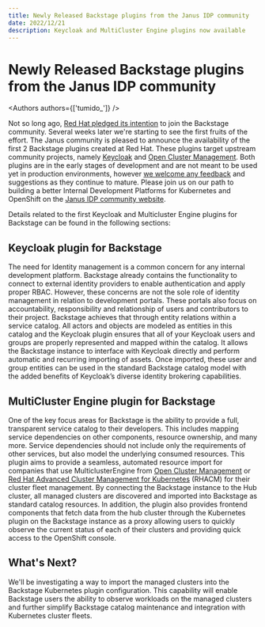 ```yaml
---
title: Newly Released Backstage plugins from the Janus IDP community
date: 2022/12/21
description: Keycloak and MultiCluster Engine plugins now available
---
```



# Newly Released Backstage plugins from the Janus IDP community

<Authors authors={['tumido_']} />

Not so long ago, [Red Hat pledged its intention](https://developers.redhat.com/articles/2022/10/24/red-hat-joins-backstageio-community) to join the Backstage community. Several weeks later we're starting to see the first fruits of the effort. The Janus community is pleased to announce the availability of the first 2 Backstage plugins created at Red Hat. These plugins target upstream community projects, namely [Keycloak](https://www.keycloak.org/) and [Open Cluster Management](https://open-cluster-management.io/). Both plugins are in the early stages of development and are not meant to be used yet in production environments, however [we welcome any feedback](https://github.com/janus-idp/backstage-plugins/issues) and suggestions as they continue to mature. Please join us on our path to building a better Internal Development Platforms for Kubernetes and OpenShift on the [Janus IDP community website](http://www.janus-idp.io).

Details related to the first Keycloak and Multicluster Engine plugins for Backstage can be found in the following sections:

## Keycloak plugin for Backstage

The need for Identity management is a common concern for any internal development platform. Backstage already contains the functionality to connect to external identity providers to enable authentication and apply proper RBAC. However, these concerns are not the sole role of identity management in relation to development portals. These portals also focus on accountability, responsibility and relationship of users and contributors to their project. Backstage achieves that through entity relations within a service catalog. All actors and objects are modeled as entities in this catalog and the Keycloak plugin ensures that all of your Keycloak users and groups are properly represented and mapped within the catalog. It allows the Backstage instance to interface with Keycloak directly and perform automatic and recurring importing of assets. Once imported, these user and group entities can be used in the standard Backstage catalog model with the added benefits of Keycloak’s diverse identity brokering capabilities.

## MultiCluster Engine plugin for Backstage

One of the key focus areas for Backstage is the ability to provide a full, transparent service catalog to their developers. This includes mapping service dependencies on other components, resource ownership, and many more. Service dependencies should not include only the requirements of other services, but also model the underlying consumed resources. This plugin aims to provide a seamless, automated resource import for companies that use MulticlusterEngine from [Open Cluster Management](https://open-cluster-management.io/) or [Red Hat Advanced Cluster Management for Kubernetes](https://www.redhat.com/en/technologies/management/advanced-cluster-management) (RHACM) for their cluster fleet management. By connecting the Backstage instance to the Hub cluster, all managed clusters are discovered and imported into Backstage as standard catalog resources. In addition, the plugin also provides frontend components that fetch data from the hub cluster through the Kubernetes plugin on the Backstage instance as a proxy allowing users to quickly observe the current status of each of their clusters and providing quick access to the OpenShift console.

## What's Next?

We'll be investigating a way to import the managed clusters into the Backstage Kubernetes plugin configuration. This capability will enable Backstage users the ability to observe workloads on the managed clusters and further simplify Backstage catalog maintenance and integration with Kubernetes cluster fleets.

